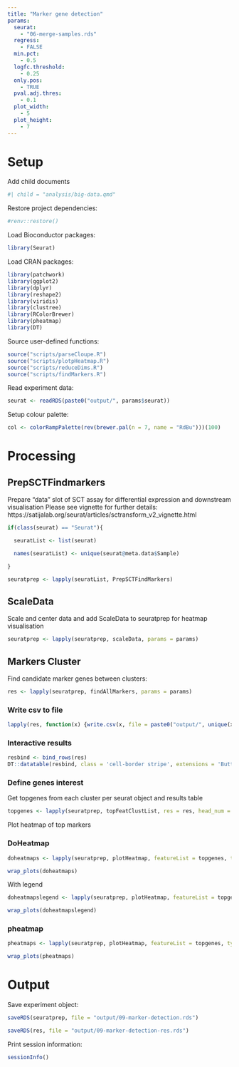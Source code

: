 ```yaml
---
title: "Marker gene detection"
params:
  seurat:
    - "06-merge-samples.rds"
  regress:
    - FALSE
  min.pct:
    - 0.5
  logfc.threshold:
    - 0.25
  only.pos:
    - TRUE
  pval.adj.thres:
    - 0.1
  plot_width:
    - 5
  plot_height:
    - 7
---
```

  
# Setup
  
Add child documents

```r
#| child = "analysis/big-data.qmd"
```

Restore project dependencies:

```r
#renv::restore()
```

Load Bioconductor packages:
  
```r
library(Seurat)
```

Load CRAN packages:
  
```r
library(patchwork)
library(ggplot2)
library(dplyr)
library(reshape2)
library(viridis)
library(clustree)
library(RColorBrewer)
library(pheatmap)
library(DT)
```

Source user-defined functions:
  
```r
source("scripts/parseCloupe.R")
source("scripts/plotpHeatmap.R")
source("scripts/reduceDims.R")
source("scripts/findMarkers.R")
```

Read experiment data:
  
```r
seurat <- readRDS(paste0("output/", params$seurat))
```

Setup colour palette:
  
```r
col <- colorRampPalette(rev(brewer.pal(n = 7, name = "RdBu")))(100)
```


# Processing

## PrepSCTFindmarkers

Prepare "data" slot of SCT assay for differential expression and downstream visualisation
Please see vignette for further details: https://satijalab.org/seurat/articles/sctransform_v2_vignette.html

```r

if(class(seurat) == "Seurat"){ 

  seuratList <- list(seurat)

  names(seuratList) <- unique(seurat@meta.data$Sample)

}

seuratprep <- lapply(seuratList, PrepSCTFindMarkers)
```

## ScaleData 

Scale and center data and add ScaleData to seuratprep for heatmap visualisation

```r
seuratprep <- lapply(seuratprep, scaleData, params = params)
```

## Markers Cluster

Find candidate marker genes between clusters:
  
```r
res <- lapply(seuratprep, findAllMarkers, params = params)
```

### Write csv to file

```r
lapply(res, function(x) {write.csv(x, file = paste0("output/", unique(x$Sample), "-FindMarkersClusters.csv"))})
```

### Interactive results 

```r
resbind <- bind_rows(res)
DT::datatable(resbind, class = 'cell-border stripe', extensions = 'Buttons', options = list(dom = 'Bfrtip', buttons = c('copy', 'csv', 'excel', 'pdf', 'print')), filter = "top")
```

### Define genes interest

Get topgenes from each cluster per seurat object and results table

```r
topgenes <- lapply(seuratprep, topFeatClustList, res = res, head_num = 5)
``` 

Plot heatmap of top markers

### DoHeatmap

```r
doheatmaps <- lapply(seuratprep, plotHeatmap, featureList = topgenes, type = "DoHeatmap", legend = FALSE)
```

```r
wrap_plots(doheatmaps)
```

With legend

```r
doheatmapslegend <- lapply(seuratprep, plotHeatmap, featureList = topgenes, type = "DoHeatmap", legend = TRUE)
```

```r
wrap_plots(doheatmapslegend)
```

### pheatmap 

```r
pheatmaps <- lapply(seuratprep, plotHeatmap, featureList = topgenes, type = "pheatmap", head_num = 5)
```

```r
wrap_plots(pheatmaps)
```

# Output

Save experiment object:
  
```r
saveRDS(seuratprep, file = "output/09-marker-detection.rds")
```

```r
saveRDS(res, file = "output/09-marker-detection-res.rds")
```

Print session information:
  
```r
sessionInfo()
```
